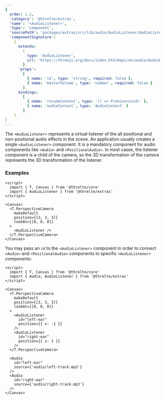 ```yaml
---
{
  order: 1.2,
  'category': '@threlte/extras',
  'name': '<AudioListener>',
  'type': 'component',
  'sourcePath': 'packages/extras/src/lib/audio/AudioListener/AudioListener.svelte',
  'componentSignature':
    {
      extends:
        {
          type: 'AudioListener',
          url: 'https://threejs.org/docs/index.html#api/en/audio/AudioListener'
        },
      'props':
        [
          { name: 'id', type: 'string', required: false },
          { name: 'masterVolume', type: 'number', required: false }
        ],
      bindings:
        [
          { name: 'resumeContext', type: '() => Promise<void>' },
          { name: 'audioContext', type: 'AudioContext' }
        ]
    }
}
---
```


The `<AudioListener>` represents a virtual listener of the all positional and non-positional audio effects in the scene.
An application usually creates a single `<AudioListener>` component. It is a mandatory component for audio components like `<Audio>` and `<PositionalAudio>`.
In most cases, the listener component is a child of the camera, so the 3D transformation of the camera represents the 3D transformation of the listener.

### Examples

```svelte
<script>
  import { T, Canvas } from '@threlte/core'
  import { AudioListener } from '@threlte/extras'
</script>

<Canvas>
  <T.PerspectiveCamera
    makeDefault
    position={[3, 3, 3]}
    lookAt={[0, 0, 0]}
  >
    <AudioListener />
  </T.PerspectiveCamera>
</Canvas>
```

You may pass an `id` to the `<AudioListener>` component in order to connect `<Audio>` and `<PositionalAudio>` components to specific `<AudioListener>` components:

```svelte
<script>
  import { T, Canvas } from '@threlte/core'
  import { Audio, AudioListener } from '@threlte/extras'
</script>

<Canvas>
  <T.PerspectiveCamera
    makeDefault
    position={[3, 3, 3]}
    lookAt={[0, 0, 0]}
  >
    <AudioListener
      id="left-ear"
      position={{ x: -1 }}
    />
    <AudioListener
      id="right-ear"
      position={{ x: 1 }}
    />
  </T.PerspectiveCamera>

  <Audio
    id="left-ear"
    source={'audio/left-track.mp3'}
  />
  <Audio
    id="right-ear"
    source={'audio/right-track.mp3'}
  />
</Canvas>
```
